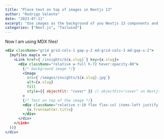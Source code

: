 ```yaml
---
title: "Place text on top of images in Nextjs 13"
author: "Rodrigo Valente"
date: "2023-07-11"
excerpt: "Use images as the background of you Nextjs 13 components and place texts or other components on top of it."
categories: ["Next.js", "Tailwind"]
---
```


Now I am using MDX files!

```jsx
<div className="grid grid-cols-1 gap-y-2 md:grid-cols-3 md:gap-x-2">
  {myfiles.map(x => (
    <Link href={`/insights/${x.slug}`} key={x.slug}>
      <div className="relative w-full h-72 hover:opacity-80">
        {/* background image */}
        <Image
          src={`/images/insights/${x.slug}.jpg`}
          alt={x.slug}
          fill
          style={{ objectFit: "cover" }} // objectFit="cover" on Nextjs <Image 13
        >
        {/* Text on top of the image */}
        <div className="relative z-10 flex flex-col items-left justify-end p-3 h-full text-white text-lg ">
          {x.frontmatter.title}
        </div>
      </div>
    </Link>
  ))}
</div>
```
